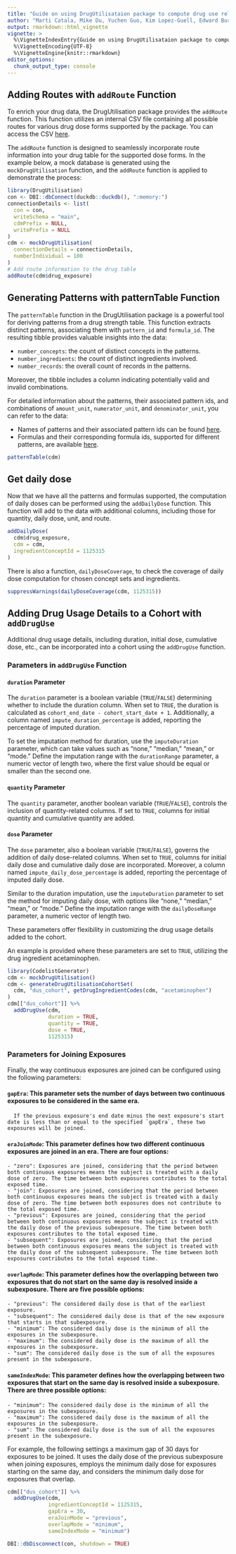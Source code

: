 ```yaml
---
title: "Guide on using DrugUtilisataion package to compute drug use related information"
author: "Marti Catala, Mike Du, Yuchen Guo, Kim Lopez-Guell, Edward Burn, Xintong Li"
output: rmarkdown::html_vignette
vignette: >
  %\VignetteIndexEntry{Guide on using DrugUtilisataion package to compute drug use related information}
  %\VignetteEncoding{UTF-8}
  %\VignetteEngine{knitr::rmarkdown}
editor_options: 
  chunk_output_type: console
---
```


## Adding Routes with `addRoute` Function

To enrich your drug data, the DrugUtilisation package provides the `addRoute` function. This function utilizes an internal CSV file containing all possible routes for various drug dose forms supported by the package. You can access the CSV [here](https://github.com/darwin-eu-dev/DrugUtilisation/blob/main/data-raw/doseform_final.csv).

The `addRoute` function is designed to seamlessly incorporate route information into your drug table for the supported dose forms. In the example below, a mock database is generated using the `mockDrugUtilisation` function, and the `addRoute` function is applied to demonstrate the process:

```r
library(DrugUtilisation)
con <- DBI::dbConnect(duckdb::duckdb(), ":memory:")
connectionDetails <- list(
  con = con,
  writeSchema = "main",
  cdmPrefix = NULL,
  writePrefix = NULL
)
cdm <- mockDrugUtilisation(
  connectionDetails = connectionDetails,
  numberIndividual = 100
)
# Add route information to the drug table
addRoute(cdm$drug_exposure)

```


## Generating Patterns with patternTable Function

The `patternTable` function in the DrugUtilisation package is a powerful tool for deriving patterns from a drug strength table. This function extracts distinct patterns, associating them with `pattern_id` and `formula_id`. The resulting tibble provides valuable insights into the data:

- `number_concepts`: the count of distinct concepts in the patterns.
- `number_ingredients`: the count of distinct ingredients involved.
- `number_records`: the overall count of records in the patterns.

Moreover, the tibble includes a column indicating potentially valid and invalid combinations.

For detailed information about the patterns, their associated pattern ids, and combinations of `amount_unit`, `numerator_unit`, and `denominator_unit`, you can refer to the data:

- Names of patterns and their associated pattern ids can be found [here](https://github.com/darwin-eu-dev/DrugUtilisation/blob/main/data-raw/pattern_drug_strength.csv).
- Formulas and their corresponding formula ids, supported for different patterns, are available [here](https://github.com/darwin-eu-dev/DrugUtilisation/blob/main/data-raw/pattern_assessment_for_dose_final.csv).

```r

patternTable(cdm)

```

## Get daily dose

Now that we have all the patterns and formulas supported, the computation of daily doses can be performed using the `addDailyDose` function. This function will add to the data with additional columns, including those for quantity, daily dose, unit, and route.


```r

addDailyDose(
  cdm$drug_exposure,
  cdm = cdm,
  ingredientConceptId = 1125315
)
```

There is also a function, `dailyDoseCoverage`, to check the coverage of daily dose computation for chosen concept sets and ingredients.
```r

suppressWarnings(dailyDoseCoverage(cdm, 1125315))


```

## Adding Drug Usage Details to a Cohort with `addDrugUse`

Additional drug usage details, including duration, initial dose, cumulative dose, etc., can be incorporated into a cohort using the `addDrugUse` function.

### Parameters in `addDrugUse` Function

#### `duration` Parameter

The `duration` parameter is a boolean variable (`TRUE`/`FALSE`) determining whether to include the duration column. When set to `TRUE`, the duration is calculated as `cohort_end_date - cohort_start_date + 1`. Additionally, a column named `impute_duration_percentage` is added, reporting the percentage of imputed duration.

To set the imputation method for duration, use the `imputeDuration` parameter, which can take values such as "none," "median," "mean," or "mode." Define the imputation range with the `durationRange` parameter, a numeric vector of length two, where the first value should be equal or smaller than the second one.

#### `quantity` Parameter

The `quantity` parameter, another boolean variable (`TRUE`/`FALSE`), controls the inclusion of quantity-related columns. If set to `TRUE`, columns for initial quantity and cumulative quantity are added.

#### `dose` Parameter

The `dose` parameter, also a boolean variable (`TRUE`/`FALSE`), governs the addition of daily dose-related columns. When set to `TRUE`, columns for initial daily dose and cumulative daily dose are incorporated. Moreover, a column named `impute_daily_dose_percentage` is added, reporting the percentage of imputed daily dose.

Similar to the duration imputation, use the `imputeDuration` parameter to set the method for imputing daily dose, with options like "none," "median," "mean," or "mode." Define the imputation range with the `dailyDoseRange` parameter, a numeric vector of length two.

These parameters offer flexibility in customizing the drug usage details added to the cohort.

An example is provided where these parameters are set to `TRUE`, utilizing the drug ingredient acetaminophen.

```r
library(CodelistGenerator)
cdm <- mockDrugUtilisation()
cdm <- generateDrugUtilisationCohortSet(
  cdm, "dus_cohort", getDrugIngredientCodes(cdm, "acetaminophen")
)
cdm[["dus_cohort"]] %>%
  addDrugUse(cdm,
             duration = TRUE,
             quantity = TRUE,
             dose = TRUE,
             1125315)

```
### Parameters for Joining Exposures

Finally, the way continuous exposures are joined can be configured using the following parameters:

#### `gapEra`: This parameter sets the number of days between two continuous exposures to be considered in the same era. 
      If the previous exposure's end date minus the next exposure's start date is less than or equal to the specified `gapEra`, these two exposures will be joined.

#### `eraJoinMode`: This parameter defines how two different continuous exposures are joined in an era. There are four options:
    - "zero": Exposures are joined, considering that the period between both continuous exposures means the subject is treated with a daily dose of zero. The time between both exposures contributes to the total exposed time.
    - "join": Exposures are joined, considering that the period between both continuous exposures means the subject is treated with a daily dose of zero. The time between both exposures does not contribute to the total exposed time.
    - "previous": Exposures are joined, considering that the period between both continuous exposures means the subject is treated with the daily dose of the previous subexposure. The time between both exposures contributes to the total exposed time.
    - "subsequent": Exposures are joined, considering that the period between both continuous exposures means the subject is treated with the daily dose of the subsequent subexposure. The time between both exposures contributes to the total exposed time.

#### `overlapMode`: This parameter defines how the overlapping between two exposures that do not start on the same day is resolved inside a subexposure. There are five possible options:
    - "previous": The considered daily dose is that of the earliest exposure.
    - "subsequent": The considered daily dose is that of the new exposure that starts in that subexposure.
    - "minimum": The considered daily dose is the minimum of all the exposures in the subexposure.
    - "maximum": The considered daily dose is the maximum of all the exposures in the subexposure.
    - "sum": The considered daily dose is the sum of all the exposures present in the subexposure.

#### `sameIndexMode`: This parameter defines how the overlapping between two exposures that start on the same day is resolved inside a subexposure. There are three possible options:
    - "minimum": The considered daily dose is the minimum of all the exposures in the subexposure.
    - "maximum": The considered daily dose is the maximum of all the exposures in the subexposure.
    - "sum": The considered daily dose is the sum of all the exposures present in the subexposure.

For example, the following settings a maximum gap of 30 days for exposures to be joined. It uses the daily dose of the previous subexposure when joining exposures, employs the minimum daily dose for exposures starting on the same day, and considers the minimum daily dose for exposures that overlap.

    
```r
cdm[["dus_cohort"]] %>%
  addDrugUse(cdm,
             ingredientConceptId = 1125315,
             gapEra = 30,
             eraJoinMode = "previous",
             overlapMode = "minimum",
             sameIndexMode = "minimum")

```

```r
DBI::dbDisconnect(con, shutdown = TRUE)
```

